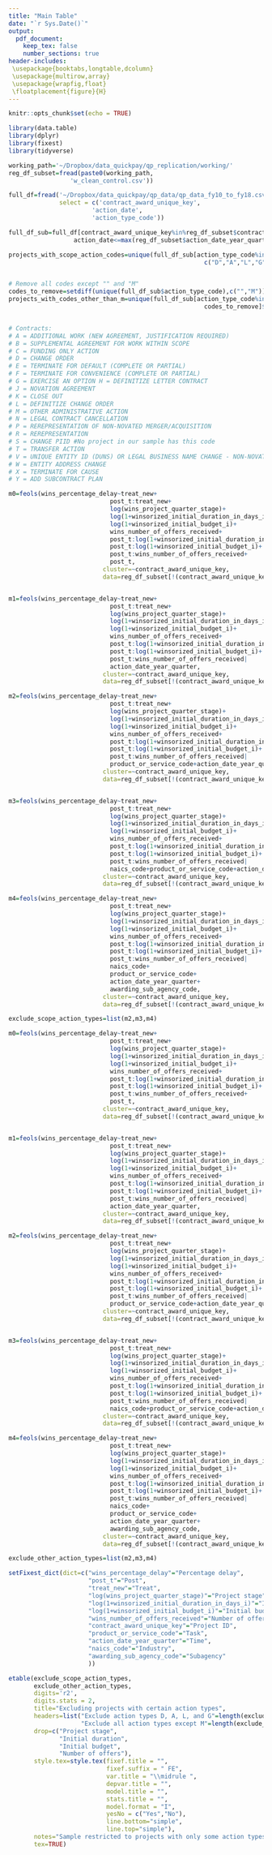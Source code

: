 ```yaml
---
title: "Main Table"
date: "`r Sys.Date()`"
output: 
  pdf_document:
    keep_tex: false
    number_sections: true
header-includes:
 \usepackage{booktabs,longtable,dcolumn}
 \usepackage{multirow,array}
 \usepackage{wrapfig,float}
 \floatplacement{figure}{H}
---
```


```r
knitr::opts_chunk$set(echo = TRUE)
```

```r
library(data.table)
library(dplyr)
library(fixest)
library(tidyverse)
```

```r
working_path='~/Dropbox/data_quickpay/qp_replication/working/'
reg_df_subset=fread(paste0(working_path,
                 'w_clean_control.csv'))
```

```r
full_df=fread('~/Dropbox/data_quickpay/qp_data/qp_data_fy10_to_fy18.csv',
              select = c('contract_award_unique_key',
                       'action_date',
                       'action_type_code'))

full_df_sub=full_df[contract_award_unique_key%in%reg_df_subset$contract_award_unique_key &
                  action_date<=max(reg_df_subset$action_date_year_quarter)]
```

```r
projects_with_scope_action_codes=unique(full_df_sub[action_type_code%in%
                                                      c("D","A","L","G")]$contract_award_unique_key)


# Remove all codes except "" and "M"
codes_to_remove=setdiff(unique(full_df_sub$action_type_code),c("","M"))
projects_with_codes_other_than_m=unique(full_df_sub[action_type_code%in%
                                                      codes_to_remove]$contract_award_unique_key)


# Contracts: 
# A = ADDITIONAL WORK (NEW AGREEMENT, JUSTIFICATION REQUIRED)
# B = SUPPLEMENTAL AGREEMENT FOR WORK WITHIN SCOPE
# C = FUNDING ONLY ACTION
# D = CHANGE ORDER
# E = TERMINATE FOR DEFAULT (COMPLETE OR PARTIAL)
# F = TERMINATE FOR CONVENIENCE (COMPLETE OR PARTIAL)
# G = EXERCISE AN OPTION H = DEFINITIZE LETTER CONTRACT
# J = NOVATION AGREEMENT
# K = CLOSE OUT
# L = DEFINITIZE CHANGE ORDER
# M = OTHER ADMINISTRATIVE ACTION
# N = LEGAL CONTRACT CANCELLATION
# P = REREPRESENTATION OF NON-NOVATED MERGER/ACQUISITION
# R = REREPRESENTATION
# S = CHANGE PIID #No project in our sample has this code
# T = TRANSFER ACTION
# V = UNIQUE ENTITY ID (DUNS) OR LEGAL BUSINESS NAME CHANGE - NON-NOVATION
# W = ENTITY ADDRESS CHANGE
# X = TERMINATE FOR CAUSE
# Y = ADD SUBCONTRACT PLAN
```

```r
m0=feols(wins_percentage_delay~treat_new+
                            post_t:treat_new+
                            log(wins_project_quarter_stage)+
                            log(1+winsorized_initial_duration_in_days_i)+
                            log(1+winsorized_initial_budget_i)+
                            wins_number_of_offers_received+
                            post_t:log(1+winsorized_initial_duration_in_days_i)+
                            post_t:log(1+winsorized_initial_budget_i)+
                            post_t:wins_number_of_offers_received+
                            post_t,
                          cluster=~contract_award_unique_key,
                          data=reg_df_subset[!(contract_award_unique_key%in%projects_with_scope_action_codes)])


m1=feols(wins_percentage_delay~treat_new+
                            post_t:treat_new+
                            log(wins_project_quarter_stage)+
                            log(1+winsorized_initial_duration_in_days_i)+
                            log(1+winsorized_initial_budget_i)+
                            wins_number_of_offers_received+
                            post_t:log(1+winsorized_initial_duration_in_days_i)+
                            post_t:log(1+winsorized_initial_budget_i)+
                            post_t:wins_number_of_offers_received|
                            action_date_year_quarter,
                          cluster=~contract_award_unique_key,
                          data=reg_df_subset[!(contract_award_unique_key%in%projects_with_scope_action_codes)])

m2=feols(wins_percentage_delay~treat_new+
                            post_t:treat_new+
                            log(wins_project_quarter_stage)+
                            log(1+winsorized_initial_duration_in_days_i)+
                            log(1+winsorized_initial_budget_i)+
                            wins_number_of_offers_received+
                            post_t:log(1+winsorized_initial_duration_in_days_i)+
                            post_t:log(1+winsorized_initial_budget_i)+
                            post_t:wins_number_of_offers_received|
                            product_or_service_code+action_date_year_quarter,
                          cluster=~contract_award_unique_key,
                          data=reg_df_subset[!(contract_award_unique_key%in%projects_with_scope_action_codes)])


m3=feols(wins_percentage_delay~treat_new+
                            post_t:treat_new+
                            log(wins_project_quarter_stage)+
                            log(1+winsorized_initial_duration_in_days_i)+
                            log(1+winsorized_initial_budget_i)+
                            wins_number_of_offers_received+
                            post_t:log(1+winsorized_initial_duration_in_days_i)+
                            post_t:log(1+winsorized_initial_budget_i)+
                            post_t:wins_number_of_offers_received|
                            naics_code+product_or_service_code+action_date_year_quarter,
                          cluster=~contract_award_unique_key,
                          data=reg_df_subset[!(contract_award_unique_key%in%projects_with_scope_action_codes)])

m4=feols(wins_percentage_delay~treat_new+
                            post_t:treat_new+
                            log(wins_project_quarter_stage)+
                            log(1+winsorized_initial_duration_in_days_i)+
                            log(1+winsorized_initial_budget_i)+
                            wins_number_of_offers_received+
                            post_t:log(1+winsorized_initial_duration_in_days_i)+
                            post_t:log(1+winsorized_initial_budget_i)+
                            post_t:wins_number_of_offers_received|
                            naics_code+
                            product_or_service_code+
                            action_date_year_quarter+
                            awarding_sub_agency_code,
                          cluster=~contract_award_unique_key,
                          data=reg_df_subset[!(contract_award_unique_key%in%projects_with_scope_action_codes)])

exclude_scope_action_types=list(m2,m3,m4)
```

```r
m0=feols(wins_percentage_delay~treat_new+
                            post_t:treat_new+
                            log(wins_project_quarter_stage)+
                            log(1+winsorized_initial_duration_in_days_i)+
                            log(1+winsorized_initial_budget_i)+
                            wins_number_of_offers_received+
                            post_t:log(1+winsorized_initial_duration_in_days_i)+
                            post_t:log(1+winsorized_initial_budget_i)+
                            post_t:wins_number_of_offers_received+
                            post_t,
                          cluster=~contract_award_unique_key,
                          data=reg_df_subset[!(contract_award_unique_key%in%projects_with_codes_other_than_m)])


m1=feols(wins_percentage_delay~treat_new+
                            post_t:treat_new+
                            log(wins_project_quarter_stage)+
                            log(1+winsorized_initial_duration_in_days_i)+
                            log(1+winsorized_initial_budget_i)+
                            wins_number_of_offers_received+
                            post_t:log(1+winsorized_initial_duration_in_days_i)+
                            post_t:log(1+winsorized_initial_budget_i)+
                            post_t:wins_number_of_offers_received|
                            action_date_year_quarter,
                          cluster=~contract_award_unique_key,
                          data=reg_df_subset[!(contract_award_unique_key%in%projects_with_codes_other_than_m)])

m2=feols(wins_percentage_delay~treat_new+
                            post_t:treat_new+
                            log(wins_project_quarter_stage)+
                            log(1+winsorized_initial_duration_in_days_i)+
                            log(1+winsorized_initial_budget_i)+
                            wins_number_of_offers_received+
                            post_t:log(1+winsorized_initial_duration_in_days_i)+
                            post_t:log(1+winsorized_initial_budget_i)+
                            post_t:wins_number_of_offers_received|
                            product_or_service_code+action_date_year_quarter,
                          cluster=~contract_award_unique_key,
                          data=reg_df_subset[!(contract_award_unique_key%in%projects_with_codes_other_than_m)])


m3=feols(wins_percentage_delay~treat_new+
                            post_t:treat_new+
                            log(wins_project_quarter_stage)+
                            log(1+winsorized_initial_duration_in_days_i)+
                            log(1+winsorized_initial_budget_i)+
                            wins_number_of_offers_received+
                            post_t:log(1+winsorized_initial_duration_in_days_i)+
                            post_t:log(1+winsorized_initial_budget_i)+
                            post_t:wins_number_of_offers_received|
                            naics_code+product_or_service_code+action_date_year_quarter,
                          cluster=~contract_award_unique_key,
                          data=reg_df_subset[!(contract_award_unique_key%in%projects_with_codes_other_than_m)])

m4=feols(wins_percentage_delay~treat_new+
                            post_t:treat_new+
                            log(wins_project_quarter_stage)+
                            log(1+winsorized_initial_duration_in_days_i)+
                            log(1+winsorized_initial_budget_i)+
                            wins_number_of_offers_received+
                            post_t:log(1+winsorized_initial_duration_in_days_i)+
                            post_t:log(1+winsorized_initial_budget_i)+
                            post_t:wins_number_of_offers_received|
                            naics_code+
                            product_or_service_code+
                            action_date_year_quarter+
                            awarding_sub_agency_code,
                          cluster=~contract_award_unique_key,
                          data=reg_df_subset[!(contract_award_unique_key%in%projects_with_codes_other_than_m)])

exclude_other_action_types=list(m2,m3,m4)
```

```r
setFixest_dict(dict=c("wins_percentage_delay"="Percentage delay",
                      "post_t"="Post",
                      "treat_new"="Treat",
                      "log(wins_project_quarter_stage)"="Project stage",
                      "log(1+winsorized_initial_duration_in_days_i)"="Initial duration",
                      "log(1+winsorized_initial_budget_i)"="Initial budget",
                      "wins_number_of_offers_received"="Number of offers",
                      "contract_award_unique_key"="Project ID",
                      "product_or_service_code"="Task",
                      "action_date_year_quarter"="Time",
                      "naics_code"="Industry",
                      "awarding_sub_agency_code"="Subagency"
                      ))

etable(exclude_scope_action_types,
       exclude_other_action_types,
       digits='r2',
       digits.stats = 2,
       title="Excluding projects with certain action types",
       headers=list("Exclude action types D, A, L, and G"=length(exclude_scope_action_types),
                    "Exclude all action types except M"=length(exclude_other_action_types)),
       drop=c("Project stage",
              "Initial duration",
              "Initial budget",
              "Number of offers"),
       style.tex=style.tex(fixef.title = "",
                           fixef.suffix = " FE",
                           var.title = "\\midrule ",
                           depvar.title = "",
                           model.title = "",
                           stats.title = "",
                           model.format = "I",
                           yesNo = c("Yes","No"),
                           line.bottom="simple",
                           line.top="simple"),
       notes="Sample restricted to projects with only some action types. Controls include project stage, initial duration, initial budget, and number of bids. Initial duration, initial budget, and number of bids are also interacted with Post are also included as controls",
       tex=TRUE)
```

